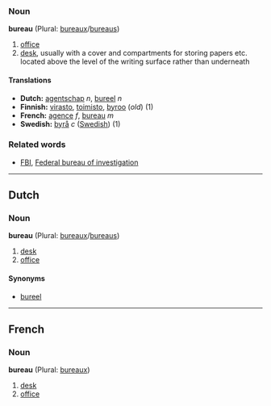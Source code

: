 ===Noun===
'''bureau''' (Plural: [[bureaux]]/[[bureaus]])

# [[office]]
# [[desk]], usually with a cover and compartments for storing papers etc. located above the level of the writing surface rather than underneath

====Translations====
*'''Dutch:''' [[agentschap]] ''n'', [[bureel]] ''n''
*'''Finnish:''' [[virasto]], [[toimisto]], [[byroo]] (''old'') (1)
*'''French:''' [[agence]] ''f'', [[bureau]] ''m''
*'''Swedish:''' [[byrå]] ''c'' ([[:sv:byrå|Swedish]]) (1)

===Related words===
*[[FBI]], [[Federal bureau of investigation]]

----
==Dutch==
===Noun===
'''bureau''' (Plural: [[bureaux]]/[[bureaus]])

# [[desk]]
# [[office]]

====Synonyms====
*[[bureel]]

----
==French==
===Noun===
'''bureau''' (Plural: [[bureaux]])

# [[desk]]
# [[office]]